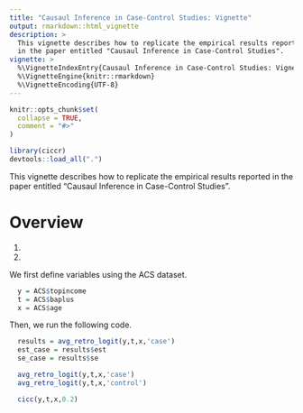 ```yaml
---
title: "Causaul Inference in Case-Control Studies: Vignette"
output: rmarkdown::html_vignette
description: >
  This vignette describes how to replicate the empirical results reported
  in the paper entitled "Causaul Inference in Case-Control Studies".
vignette: >
  %\VignetteIndexEntry{Causaul Inference in Case-Control Studies: Vignette}
  %\VignetteEngine{knitr::rmarkdown}
  %\VignetteEncoding{UTF-8}
---
```


```r
knitr::opts_chunk$set(
  collapse = TRUE,
  comment = "#>"
)
```

```r
library(ciccr)
devtools::load_all(".")
```

This vignette describes how to replicate the empirical results reported
  in the paper entitled "Causaul Inference in Case-Control Studies".

# Overview

1.  

1.  

We first define variables using the ACS dataset.

```r
  y = ACS$topincome
  t = ACS$baplus
  x = ACS$age
```

Then, we run the following code.

```r
  results = avg_retro_logit(y,t,x,'case')
  est_case = results$est
  se_case = results$se
```


```r
  avg_retro_logit(y,t,x,'case')
  avg_retro_logit(y,t,x,'control')
```


```r
  cicc(y,t,x,0.2)
```

